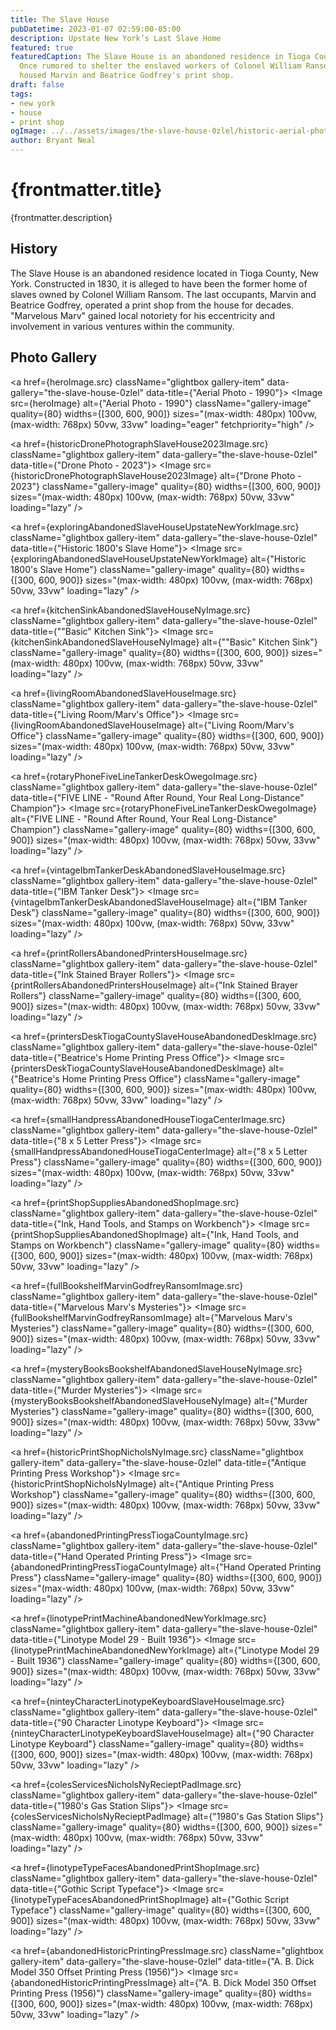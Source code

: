 ```yaml
---
title: The Slave House
pubDatetime: 2023-01-07 02:59:00-05:00
description: Upstate New York’s Last Slave Home
featured: true
featuredCaption: The Slave House is an abandoned residence in Tioga County, New York.
  Once rumored to shelter the enslaved workers of Colonel William Ransom, it later
  housed Marvin and Beatrice Godfrey's print shop.
draft: false
tags:
- new york
- house
- print shop
ogImage: ../../assets/images/the-slave-house-0zlel/historic-aerial-photograph-1990-slave-house.jpg
author: Bryant Neal
---
```





<VideoEmbed
  videoUrl="https://player.vimeo.com/video/1122354596?badge=0&autopause=0&player_id=0&app_id=58479"
  title="The Slave House Walkthrough"
  thumbnail={abandonedSlaveHouseThumbnailImage}
  aspectRatio="2:1"
/>

# {frontmatter.title}
<p className="post-tagline" style={{ color: "#b9975c" }}>{frontmatter.description}</p>

## History

The Slave House is an abandoned residence located in Tioga County, New York. Constructed in 1830, it is alleged to have been the former home of slaves owned by Colonel William Ransom. The last occupants, Marvin and Beatrice Godfrey, operated a print shop from the house for decades. "Marvelous Marv" gained local notoriety for his eccentricity and involvement in various ventures within the community.

## Photo Gallery

<div className="gallery gallery--two" data-no-anchor="true">

<a href={heroImage.src} className="glightbox gallery-item" data-gallery="the-slave-house-0zlel" data-title={"Aerial Photo - 1990"}>
  <Image 
    src={heroImage} 
    alt={"Aerial Photo - 1990"}
    className="gallery-image" 
    quality={80}
    widths={[300, 600, 900]}
    sizes="(max-width: 480px) 100vw, (max-width: 768px) 50vw, 33vw"
    loading="eager"
    fetchpriority="high"
  />
</a>

<a href={historicDronePhotographSlaveHouse2023Image.src} className="glightbox gallery-item" data-gallery="the-slave-house-0zlel" data-title={"Drone Photo - 2023"}>
  <Image 
    src={historicDronePhotographSlaveHouse2023Image} 
    alt={"Drone Photo - 2023"}
    className="gallery-image" 
    quality={80}
    widths={[300, 600, 900]}
    sizes="(max-width: 480px) 100vw, (max-width: 768px) 50vw, 33vw"
    loading="lazy"
  />
</a>

<a href={exploringAbandonedSlaveHouseUpstateNewYorkImage.src} className="glightbox gallery-item" data-gallery="the-slave-house-0zlel" data-title={"Historic 1800's Slave Home"}>
  <Image 
    src={exploringAbandonedSlaveHouseUpstateNewYorkImage} 
    alt={"Historic 1800's Slave Home"}
    className="gallery-image" 
    quality={80}
    widths={[300, 600, 900]}
    sizes="(max-width: 480px) 100vw, (max-width: 768px) 50vw, 33vw"
    loading="lazy"
  />
</a>

<a href={kitchenSinkAbandonedSlaveHouseNyImage.src} className="glightbox gallery-item" data-gallery="the-slave-house-0zlel" data-title={"\"Basic\" Kitchen Sink"}>
  <Image 
    src={kitchenSinkAbandonedSlaveHouseNyImage} 
    alt={"\"Basic\" Kitchen Sink"}
    className="gallery-image" 
    quality={80}
    widths={[300, 600, 900]}
    sizes="(max-width: 480px) 100vw, (max-width: 768px) 50vw, 33vw"
    loading="lazy"
  />
</a>

<a href={livingRoomAbandonedSlaveHouseImage.src} className="glightbox gallery-item" data-gallery="the-slave-house-0zlel" data-title={"Living Room/Marv's Office"}>
  <Image 
    src={livingRoomAbandonedSlaveHouseImage} 
    alt={"Living Room/Marv's Office"}
    className="gallery-image" 
    quality={80}
    widths={[300, 600, 900]}
    sizes="(max-width: 480px) 100vw, (max-width: 768px) 50vw, 33vw"
    loading="lazy"
  />
</a>

<a href={rotaryPhoneFiveLineTankerDeskOwegoImage.src} className="glightbox gallery-item" data-gallery="the-slave-house-0zlel" data-title={"FIVE LINE - \"Round After Round, Your Real Long-Distance\" Champion"}>
  <Image 
    src={rotaryPhoneFiveLineTankerDeskOwegoImage} 
    alt={"FIVE LINE - \"Round After Round, Your Real Long-Distance\" Champion"}
    className="gallery-image" 
    quality={80}
    widths={[300, 600, 900]}
    sizes="(max-width: 480px) 100vw, (max-width: 768px) 50vw, 33vw"
    loading="lazy"
  />
</a>

<a href={vintageIbmTankerDeskAbandonedSlaveHouseImage.src} className="glightbox gallery-item" data-gallery="the-slave-house-0zlel" data-title={"IBM Tanker Desk"}>
  <Image 
    src={vintageIbmTankerDeskAbandonedSlaveHouseImage} 
    alt={"IBM Tanker Desk"}
    className="gallery-image" 
    quality={80}
    widths={[300, 600, 900]}
    sizes="(max-width: 480px) 100vw, (max-width: 768px) 50vw, 33vw"
    loading="lazy"
  />
</a>

<a href={printRollersAbandonedPrintersHouseImage.src} className="glightbox gallery-item" data-gallery="the-slave-house-0zlel" data-title={"Ink Stained Brayer Rollers"}>
  <Image 
    src={printRollersAbandonedPrintersHouseImage} 
    alt={"Ink Stained Brayer Rollers"}
    className="gallery-image" 
    quality={80}
    widths={[300, 600, 900]}
    sizes="(max-width: 480px) 100vw, (max-width: 768px) 50vw, 33vw"
    loading="lazy"
  />
</a>

<a href={printersDeskTiogaCountySlaveHouseAbandonedDeskImage.src} className="glightbox gallery-item" data-gallery="the-slave-house-0zlel" data-title={"Beatrice's Home Printing Press Office"}>
  <Image 
    src={printersDeskTiogaCountySlaveHouseAbandonedDeskImage} 
    alt={"Beatrice's Home Printing Press Office"}
    className="gallery-image" 
    quality={80}
    widths={[300, 600, 900]}
    sizes="(max-width: 480px) 100vw, (max-width: 768px) 50vw, 33vw"
    loading="lazy"
  />
</a>

<a href={smallHandpressAbandonedHouseTiogaCenterImage.src} className="glightbox gallery-item" data-gallery="the-slave-house-0zlel" data-title={"8 x 5 Letter Press"}>
  <Image 
    src={smallHandpressAbandonedHouseTiogaCenterImage} 
    alt={"8 x 5 Letter Press"}
    className="gallery-image" 
    quality={80}
    widths={[300, 600, 900]}
    sizes="(max-width: 480px) 100vw, (max-width: 768px) 50vw, 33vw"
    loading="lazy"
  />
</a>

<a href={printShopSuppliesAbandonedShopImage.src} className="glightbox gallery-item" data-gallery="the-slave-house-0zlel" data-title={"Ink, Hand Tools, and Stamps on Workbench"}>
  <Image 
    src={printShopSuppliesAbandonedShopImage} 
    alt={"Ink, Hand Tools, and Stamps on Workbench"}
    className="gallery-image" 
    quality={80}
    widths={[300, 600, 900]}
    sizes="(max-width: 480px) 100vw, (max-width: 768px) 50vw, 33vw"
    loading="lazy"
  />
</a>

<a href={fullBookshelfMarvinGodfreyRansomImage.src} className="glightbox gallery-item" data-gallery="the-slave-house-0zlel" data-title={"Marvelous Marv's Mysteries"}>
  <Image 
    src={fullBookshelfMarvinGodfreyRansomImage} 
    alt={"Marvelous Marv's Mysteries"}
    className="gallery-image" 
    quality={80}
    widths={[300, 600, 900]}
    sizes="(max-width: 480px) 100vw, (max-width: 768px) 50vw, 33vw"
    loading="lazy"
  />
</a>

<a href={mysteryBooksBookshelfAbandonedSlaveHouseNyImage.src} className="glightbox gallery-item" data-gallery="the-slave-house-0zlel" data-title={"Murder Mysteries"}>
  <Image 
    src={mysteryBooksBookshelfAbandonedSlaveHouseNyImage} 
    alt={"Murder Mysteries"}
    className="gallery-image" 
    quality={80}
    widths={[300, 600, 900]}
    sizes="(max-width: 480px) 100vw, (max-width: 768px) 50vw, 33vw"
    loading="lazy"
  />
</a>

<a href={historicPrintShopNicholsNyImage.src} className="glightbox gallery-item" data-gallery="the-slave-house-0zlel" data-title={"Antique Printing Press Workshop"}>
  <Image 
    src={historicPrintShopNicholsNyImage} 
    alt={"Antique Printing Press Workshop"}
    className="gallery-image" 
    quality={80}
    widths={[300, 600, 900]}
    sizes="(max-width: 480px) 100vw, (max-width: 768px) 50vw, 33vw"
    loading="lazy"
  />
</a>

<a href={abandonedPrintingPressTiogaCountyImage.src} className="glightbox gallery-item" data-gallery="the-slave-house-0zlel" data-title={"Hand Operated Printing Press"}>
  <Image 
    src={abandonedPrintingPressTiogaCountyImage} 
    alt={"Hand Operated Printing Press"}
    className="gallery-image" 
    quality={80}
    widths={[300, 600, 900]}
    sizes="(max-width: 480px) 100vw, (max-width: 768px) 50vw, 33vw"
    loading="lazy"
  />
</a>

<a href={linotypePrintMachineAbandonedNewYorkImage.src} className="glightbox gallery-item" data-gallery="the-slave-house-0zlel" data-title={"Linotype Model 29 - Built 1936"}>
  <Image 
    src={linotypePrintMachineAbandonedNewYorkImage} 
    alt={"Linotype Model 29 - Built 1936"}
    className="gallery-image" 
    quality={80}
    widths={[300, 600, 900]}
    sizes="(max-width: 480px) 100vw, (max-width: 768px) 50vw, 33vw"
    loading="lazy"
  />
</a>

<a href={ninteyCharacterLinotypeKeyboardSlaveHouseImage.src} className="glightbox gallery-item" data-gallery="the-slave-house-0zlel" data-title={"90 Character Linotype Keyboard"}>
  <Image 
    src={ninteyCharacterLinotypeKeyboardSlaveHouseImage} 
    alt={"90 Character Linotype Keyboard"}
    className="gallery-image" 
    quality={80}
    widths={[300, 600, 900]}
    sizes="(max-width: 480px) 100vw, (max-width: 768px) 50vw, 33vw"
    loading="lazy"
  />
</a>

<a href={colesServicesNicholsNyRecieptPadImage.src} className="glightbox gallery-item" data-gallery="the-slave-house-0zlel" data-title={"1980's Gas Station Slips"}>
  <Image 
    src={colesServicesNicholsNyRecieptPadImage} 
    alt={"1980's Gas Station Slips"}
    className="gallery-image" 
    quality={80}
    widths={[300, 600, 900]}
    sizes="(max-width: 480px) 100vw, (max-width: 768px) 50vw, 33vw"
    loading="lazy"
  />
</a>

<a href={linotypeTypeFacesAbandonedPrintShopImage.src} className="glightbox gallery-item" data-gallery="the-slave-house-0zlel" data-title={"Gothic Script Typeface"}>
  <Image 
    src={linotypeTypeFacesAbandonedPrintShopImage} 
    alt={"Gothic Script Typeface"}
    className="gallery-image" 
    quality={80}
    widths={[300, 600, 900]}
    sizes="(max-width: 480px) 100vw, (max-width: 768px) 50vw, 33vw"
    loading="lazy"
  />
</a>

<a href={abandonedHistoricPrintingPressImage.src} className="glightbox gallery-item" data-gallery="the-slave-house-0zlel" data-title={"A. B. Dick Model 350 Offset Printing Press (1956)"}>
  <Image 
    src={abandonedHistoricPrintingPressImage} 
    alt={"A. B. Dick Model 350 Offset Printing Press (1956)"}
    className="gallery-image" 
    quality={80}
    widths={[300, 600, 900]}
    sizes="(max-width: 480px) 100vw, (max-width: 768px) 50vw, 33vw"
    loading="lazy"
  />
</a>

</div>
